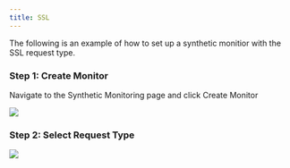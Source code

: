 ```yaml
---
title: SSL
---
```


The following is an example of how to set up a synthetic monitior with the SSL request type.

### Step 1: Create Monitor

Navigate to the Synthetic Monitoring page and click Create Monitor 

![](https://lh5.googleusercontent.com/uxO2bcG0kniHNGbpDQSIKW-5oNZmt5-UHxJyBUaYDEHpLUvRKhrUL0R3iH1zUQuDqmqbCP-dOIXP8GDz2cMMeSsHpq_SpS4_rdQSin-as8SqiwZWXUuvlYj3zlSXFVWssAS5u9s8VYFBjaz3uRT1Q54)

### Step 2: Select Request Type

![](https://lh7-us.googleusercontent.com/vS6YG5yHHVNtnLXyS_-zkbgz788HVGeqk0bqMb8iBOpMH-z2-4ZUKKv6avuYztmcr56BQcEhHx4RNeQpXpMWvOp8dei-TIozVZHotZhkrLwvuff0MXev7XvUUJZrWbEYwyYoORD2_Bi_oMUqQwFznG0)